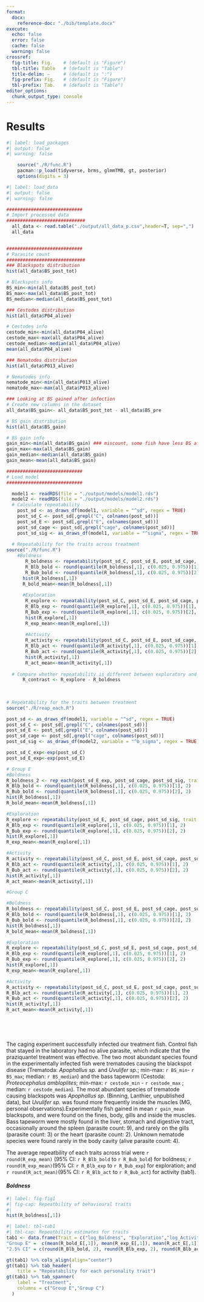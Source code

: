```yaml
---
format:
  docx: 
    reference-doc: "./bib/template.docx"
execute:
  echo: false
  error: false
  cache: false
  warning: false
crossref:  
  fig-title: Fig.    # (default is "Figure")
  tbl-title: Table   # (default is "Table")
  title-delim: —     # (default is ":")
  fig-prefix: Fig.   # (default is "Figure")
  tbl-prefix: Tab.   # (default is "Table")
editor_options: 
  chunk_output_type: console
---
```


# Results

```r
#| label: load_packages
#| output: false
#| warning: false

    source("./R/func.R")
    pacman::p_load(tidyverse, brms, glmmTMB, gt, posterior)
    options(digits = 3)
```

```r
#| label: load_data
#| output: false
#| warning: false

############################
# Import processed data
#############################
  all_data <- read.table("./output/all_data_p.csv",header=T, sep=",")
  all_data

  
############################
# Parasite count
#############################
### Blackspots distribution
hist(all_data$BS_post_tot)

# Blackspots info
BS_min<-min(all_data$BS_post_tot)
BS_max<-max(all_data$BS_post_tot)
BS_median<-median(all_data$BS_post_tot)

### Cestodes distribution
hist(all_data$P04_alive)

# Cestodes info
cestode_min<-min(all_data$P04_alive)
cestode_max<-max(all_data$P04_alive)
cestode_median<-median(all_data$P04_alive)
mean(all_data$P04_alive)

### Nematodes distribution
hist(all_data$P013_alive)

# Nematodes info
nematode_min<-min(all_data$P013_alive)
nematode_max<-max(all_data$P013_alive)

### Looking at BS gained after infection
# Create new columns in the dataset
all_data$BS_gain<- all_data$BS_post_tot - all_data$BS_pre

# BS gain distribution
hist(all_data$BS_gain)

# BS gain info
gain_min<-min(all_data$BS_gain) ### miscount, some fish have less BS after infection
gain_max<-max(all_data$BS_gain)
gain_median<-median(all_data$BS_gain)
gain_mean<-mean(all_data$BS_gain)

############################
# Load model
############################

  model1 <- readRDS(file = "./output/models/model1.rds")
  model2 <- readRDS(file = "./output/models/model2.rds")
  # Calculate repeatability
    post_sd <- as_draws_df(model1, variable = "^sd", regex = TRUE)
    post_sd_C <- post_sd[,grepl("C", colnames(post_sd))]
    post_sd_E <- post_sd[,grepl("E", colnames(post_sd))]
    post_sd_cage <- post_sd[,grepl("cage", colnames(post_sd))]
    post_sd_sig <- as_draws_df(model1, variable = "^sigma", regex = TRUE)
    
  # Repeatability for the traits across treatment
source("./R/func.R")
    #Boldness
       R_boldness <- repeatability(post_sd_C, post_sd_E, post_sd_cage, post_sd_sig, trait = "logboldness")
       R_Blb_bold <- round(quantile(R_boldness[,1], c(0.025, 0.975))[1], 2)
       R_Bub_bold <- round(quantile(R_boldness[,1], c(0.025, 0.975))[2], 2)
      hist(R_boldness[,1])
      R_bold_mean<-mean(R_boldness[,1])
      
      #Exploration
       R_explore <- repeatability(post_sd_C, post_sd_E, post_sd_cage, post_sd_sig, trait = "exploration")
       R_Blb_exp <- round(quantile(R_explore[,1], c(0.025, 0.975))[1], 2)
       R_Bub_exp <- round(quantile(R_explore[,1], c(0.025, 0.975))[2], 2)
       hist(R_explore[,1])
       R_exp_mean<-mean(R_explore[,1])
      
       #Activity
       R_activity <- repeatability(post_sd_C, post_sd_E, post_sd_cage, post_sd_sig, trait = "logactivity")
       R_Blb_act <- round(quantile(R_activity[,1], c(0.025, 0.975))[1], 2)
       R_Bub_act <- round(quantile(R_activity[,1], c(0.025, 0.975))[2], 2)
       hist(R_activity[,1])
       R_act_mean<-mean(R_activity[,1])
      
  # Compare whether repeatability is different between exploratory and boldness
      R_contrast <- R_explore - R_boldness
  
  
      
# Repeatability for the traits between treatment
source("./R/reap_each.R")

post_sd <- as_draws_df(model1, variable = "^sd", regex = TRUE)
post_sd_C <- post_sd[,grepl("C", colnames(post_sd))]
post_sd_E <- post_sd[,grepl("E", colnames(post_sd))]
post_sd_cage <- post_sd[,grepl("cage", colnames(post_sd))]
post_sd_sig <- as_draws_df(model2, variable = "^b_sigma", regex = TRUE)

post_sd_C_exp<-exp(post_sd_C)
post_sd_E_exp<-exp(post_sd_E)

# Group E
#Boldness 
R_boldness_2 <- rep_each(post_sd_E_exp, post_sd_cage, post_sd_sig, trait = "logboldness")
R_Blb_bold <- round(quantile(R_boldness[,1], c(0.025, 0.975))[1], 2)
R_Bub_bold <- round(quantile(R_boldness[,1], c(0.025, 0.975))[2], 2)
hist(R_boldness[,1])
R_bold_mean<-mean(R_boldness[,1])

#Exploration
R_explore <- repeatability(post_sd_E, post_sd_cage, post_sd_sig, trait = "exploration")
R_Blb_exp <- round(quantile(R_explore[,1], c(0.025, 0.975))[1], 2)
R_Bub_exp <- round(quantile(R_explore[,1], c(0.025, 0.975))[2], 2)
hist(R_explore[,1])
R_exp_mean<-mean(R_explore[,1])

#Activity
R_activity <- repeatability(post_sd_C, post_sd_E, post_sd_cage, post_sd_sig, trait = "logactivity")
R_Blb_act <- round(quantile(R_activity[,1], c(0.025, 0.975))[1], 2)
R_Bub_act <- round(quantile(R_activity[,1], c(0.025, 0.975))[2], 2)
hist(R_activity[,1])
R_act_mean<-mean(R_activity[,1])

#Group C

#Boldness
R_boldness <- repeatability(post_sd_C, post_sd_E, post_sd_cage, post_sd_sig, trait = "logboldness")
R_Blb_bold <- round(quantile(R_boldness[,1], c(0.025, 0.975))[1], 2)
R_Bub_bold <- round(quantile(R_boldness[,1], c(0.025, 0.975))[2], 2)
hist(R_boldness[,1])
R_bold_mean<-mean(R_boldness[,1])

#Exploration
R_explore <- repeatability(post_sd_C, post_sd_E, post_sd_cage, post_sd_sig, trait = "exploration")
R_Blb_exp <- round(quantile(R_explore[,1], c(0.025, 0.975))[1], 2)
R_Bub_exp <- round(quantile(R_explore[,1], c(0.025, 0.975))[2], 2)
hist(R_explore[,1])
R_exp_mean<-mean(R_explore[,1])

#Activity
R_activity <- repeatability(post_sd_C, post_sd_E, post_sd_cage, post_sd_sig, trait = "logactivity")
R_Blb_act <- round(quantile(R_activity[,1], c(0.025, 0.975))[1], 2)
R_Bub_act <- round(quantile(R_activity[,1], c(0.025, 0.975))[2], 2)
hist(R_activity[,1])
R_act_mean<-mean(R_activity[,1])
    
    
    
    
```

The caging experiment successfully infected our treatment fish. Control fish that stayed in the laboratory had no alive parasite, which indicate that the praziquantel treatment was effective. The two most abundant species found in the experimentally infected fish were trematodes causing the blackspot disease (Trematoda: *Apophallus sp.* and *Uvulifer sp.*; min-max: `r BS_min`- `r BS_max`; median: `r BS_median`) and the bass tapeworm (Cestoda: *Proteocephalus ambloplites*; min-max: `r cestode_min` - `r cestode_max` ; median: `r cestode_median`). The most abundant species of trematode causing blackspots was *Apophallus sp*. (Binning, Lanthier, unpublished data), but *Uvulifer sp.* was found more frequently inside the muscles (MG, personal observations).Experimentally fish gained in mean `r gain_mean` blackspots, and were found on the fines, body, gills and inside the muscles. Bass tapeworm were mostly found in the liver, stomach and digestive tract, occasionally around the spleen (parasite count: 9), and rarely on the gills (parasite count: 3) or the heart (parasite count: 2). Unknown nematode species were found rarely in the body cavity (alive parasite count: 4).

The average repeatbility of each traits across trial were `r round(R_exp_mean)` (95% CI: `r R_Blb_bold` to `r R_Bub_bold`) for boldness; `r round(R_exp_mean)`(95% CI: `r R_Blb_exp` to `r R_Bub_exp`) for exploration; and `r round(R_act_mean)`(95% CI: `r R_Blb_act` to `r R_Bub_act`) for activity (tab1).

#### *Boldness*

```r
#| label: fig-fig1
#| fig-cap: Repeatbility of behavioural traits
#| 
hist(R_boldness[,1])
```

```r
#| label: tbl-tab1
#| tbl-cap: Repeatbility estimates for traits
tab1 <- data.frame(Trait = c("log_Boldness", "Exploration","log_Activity"), 
"Group E" =  c(mean(R_bold_E[,1]), mean(R_exp_E[,1]), mean(R_act_E[,1])), "Group C" = c(mean(R_bold_C[,1]), mean(R_exp_C[,1]), mean(R_act_C[,1])),
"2.5% CI" = c(round(R_Blb_bold, 2), round(R_Blb_exp, 2), round(R_Blb_act), 2), "97.5% CI" = c(round(R_Bub_bold, 2), round(R_Bub_exp, 2), round(R_Bub_act), 2), check.names = FALSE)

gt(tab1) %>% cols_align(align="center")
gt(tab1) %>% tab_header(
    title = "Repeatability for each personality trait")
gt(tab1) %>% tab_spanner(
    label = "Treatment",
    columns = c("Group E","Group C")
  )
```
